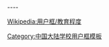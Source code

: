 {{Userbox
  |border-c = #000000
  |border-s = 1
  |id-c     = #FFFFFF
  |id-s     = 12
  |id-fc    = #000000
  |info-c   = #c0c0c0
  |info-s   = 11
  |info-fc  = #FFFFFF
  |id       = 岳阳一中
  |info     = 这个用户是'''[[岳阳市第一中学]]'''的学生、教师或校友。
}}
<noinclude>----
<div>[[Wikipedia:用户框/教育程度]]</div>
{{UF-hcard-part}}
[[Category:中国大陆学校用户框模板]]
</noinclude>